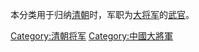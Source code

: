本分类用于归纳[[清朝|清朝]]时，军职为[[大將軍_(中國)|大将军]]的[[武官|武官]]。

[[Category:清朝将军|Category:清朝将军]]
[[Category:中國大將軍|Category:中國大將軍]]